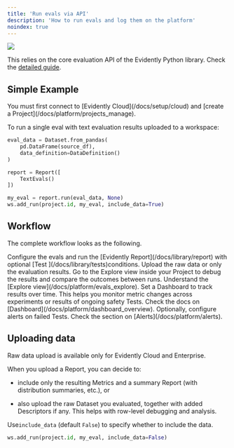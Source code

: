 ```yaml
---
title: 'Run evals via API'
description: 'How to run evals and log them on the platform'
noindex: true
---
```


![](/images/evals_flow_python.png)

This relies on the core evaluation API of the Evidently Python library. Check the [detailed guide](/docs/library/evaluations_overview).

## Simple Example

<Tip>
  You must first connect to [Evidently Cloud](/docs/setup/cloud) and [create a Project](/docs/platform/projects_manage).
</Tip>

To run a single eval with text evaluation results uploaded to a workspace:

```python
eval_data = Dataset.from_pandas(
    pd.DataFrame(source_df),
    data_definition=DataDefinition()
)

report = Report([
    TextEvals()
])

my_eval = report.run(eval_data, None)
ws.add_run(project.id, my_eval, include_data=True)
```

## Workflow

The complete workflow looks as the following.

<Steps>
  <Step title="Run a Report">
    Configure the evals and run the [Evidently Report](/docs/library/report) with optional [Test ](/docs/library/tests)conditions.
  </Step>

  <Step title="Upload to the platform">
    Upload the raw data or only the evaluation results.
  </Step>

  <Step title="Explore the results">
    Go to the Explore view inside your Project to debug the results and compare the outcomes between runs. Understand the [Explore view](/docs/platform/evals_explore).
  </Step>

  <Step title="(Optional) Set up a Dashboard">
    Set a Dashboard to track results over time. This helps you monitor metric changes across experiments or results of ongoing safety Tests. Check the docs on [Dashboard](/docs/platform/dashboard_overview).
  </Step>

  <Step title="(Optional) Configure alerts">
    Optionally, configure alerts on failed Tests. Check the section on [Alerts](/docs/platform/alerts).
  </Step>
</Steps>

## Uploading data

<Check>
  Raw data upload is available only for Evidently Cloud and Enterprise.
</Check>

When you upload a Report, you can decide to:

* include only the resulting Metrics and a summary Report (with distribution summaries, etc.), or

* also upload the raw Dataset you evaluated, together with added Descriptors if any. This helps with row-level debugging and analysis.

Use`include_data` (default `False`) to specify whether to include the data.

```python
ws.add_run(project.id, my_eval, include_data=False)
```
